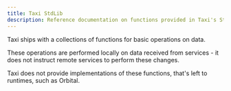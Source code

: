 ```yaml
---
title: Taxi StdLib
description: Reference documentation on functions provided in Taxi's StdLib packages
---
```


Taxi ships with a collections of functions for basic operations on data.

These operations are performed locally on data received from services - it does not instruct remote
services to perform these changes.

Taxi does not provide implementations of these functions, that's left to
runtimes, such as Orbital.


